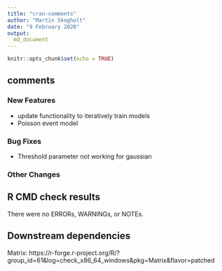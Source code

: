 ```yaml
---
title: "cran-comments"
author: "Martin Skogholt"
date: "9 February 2020"
output:
  md_document
---
```

```r
knitr::opts_chunk$set(echo = TRUE)
```

## comments

### New Features
- update functionality to iteratively train models
- Poisson event model

### Bug Fixes
- Threshold parameter not working for gaussian

### Other Changes


## R CMD check results
There were no ERRORs, WARNINGs, or NOTEs.

## Downstream dependencies
Matrix: https://r-forge.r-project.org/R/?group_id=61&log=check_x86_64_windows&pkg=Matrix&flavor=patched

